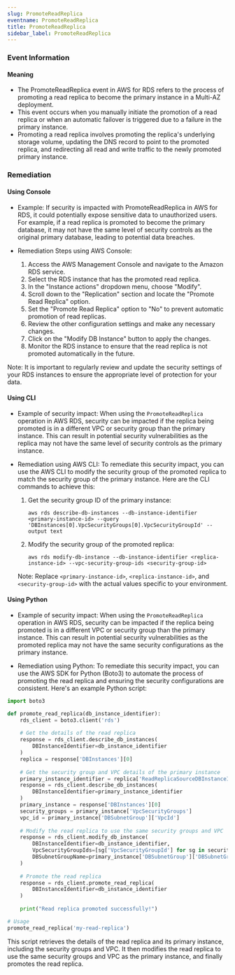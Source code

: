 ```yaml
--- 
slug: PromoteReadReplica
eventname: PromoteReadReplica
title: PromoteReadReplica
sidebar_label: PromoteReadReplica
---
```

                       
### Event Information

#### Meaning

- The PromoteReadReplica event in AWS for RDS refers to the process of promoting a read replica to become the primary instance in a Multi-AZ deployment.
- This event occurs when you manually initiate the promotion of a read replica or when an automatic failover is triggered due to a failure in the primary instance.
- Promoting a read replica involves promoting the replica's underlying storage volume, updating the DNS record to point to the promoted replica, and redirecting all read and write traffic to the newly promoted primary instance.

### Remediation

#### Using Console

- Example: If security is impacted with PromoteReadReplica in AWS for RDS, it could potentially expose sensitive data to unauthorized users. For example, if a read replica is promoted to become the primary database, it may not have the same level of security controls as the original primary database, leading to potential data breaches.

- Remediation Steps using AWS Console:
  1. Access the AWS Management Console and navigate to the Amazon RDS service.
  2. Select the RDS instance that has the promoted read replica.
  3. In the "Instance actions" dropdown menu, choose "Modify".
  4. Scroll down to the "Replication" section and locate the "Promote Read Replica" option.
  5. Set the "Promote Read Replica" option to "No" to prevent automatic promotion of read replicas.
  6. Review the other configuration settings and make any necessary changes.
  7. Click on the "Modify DB Instance" button to apply the changes.
  8. Monitor the RDS instance to ensure that the read replica is not promoted automatically in the future.

Note: It is important to regularly review and update the security settings of your RDS instances to ensure the appropriate level of protection for your data.

#### Using CLI

- Example of security impact: When using the `PromoteReadReplica` operation in AWS RDS, security can be impacted if the replica being promoted is in a different VPC or security group than the primary instance. This can result in potential security vulnerabilities as the replica may not have the same level of security controls as the primary instance.

- Remediation using AWS CLI: To remediate this security impact, you can use the AWS CLI to modify the security group of the promoted replica to match the security group of the primary instance. Here are the CLI commands to achieve this:

  1. Get the security group ID of the primary instance:
     ```
     aws rds describe-db-instances --db-instance-identifier <primary-instance-id> --query 'DBInstances[0].VpcSecurityGroups[0].VpcSecurityGroupId' --output text
     ```

  2. Modify the security group of the promoted replica:
     ```
     aws rds modify-db-instance --db-instance-identifier <replica-instance-id> --vpc-security-group-ids <security-group-id>
     ```

  Note: Replace `<primary-instance-id>`, `<replica-instance-id>`, and `<security-group-id>` with the actual values specific to your environment.

#### Using Python

- Example of security impact: When using the `PromoteReadReplica` operation in AWS RDS, security can be impacted if the replica being promoted is in a different VPC or security group than the primary instance. This can result in potential security vulnerabilities as the promoted replica may not have the same security configurations as the primary instance.

- Remediation using Python: To remediate this security impact, you can use the AWS SDK for Python (Boto3) to automate the process of promoting the read replica and ensuring the security configurations are consistent. Here's an example Python script:

```python
import boto3

def promote_read_replica(db_instance_identifier):
    rds_client = boto3.client('rds')
    
    # Get the details of the read replica
    response = rds_client.describe_db_instances(
        DBInstanceIdentifier=db_instance_identifier
    )
    replica = response['DBInstances'][0]
    
    # Get the security group and VPC details of the primary instance
    primary_instance_identifier = replica['ReadReplicaSourceDBInstanceIdentifier']
    response = rds_client.describe_db_instances(
        DBInstanceIdentifier=primary_instance_identifier
    )
    primary_instance = response['DBInstances'][0]
    security_groups = primary_instance['VpcSecurityGroups']
    vpc_id = primary_instance['DBSubnetGroup']['VpcId']
    
    # Modify the read replica to use the same security groups and VPC
    response = rds_client.modify_db_instance(
        DBInstanceIdentifier=db_instance_identifier,
        VpcSecurityGroupIds=[sg['VpcSecurityGroupId'] for sg in security_groups],
        DBSubnetGroupName=primary_instance['DBSubnetGroup']['DBSubnetGroupName']
    )
    
    # Promote the read replica
    response = rds_client.promote_read_replica(
        DBInstanceIdentifier=db_instance_identifier
    )
    
    print("Read replica promoted successfully!")

# Usage
promote_read_replica('my-read-replica')
```

This script retrieves the details of the read replica and its primary instance, including the security groups and VPC. It then modifies the read replica to use the same security groups and VPC as the primary instance, and finally promotes the read replica.


 